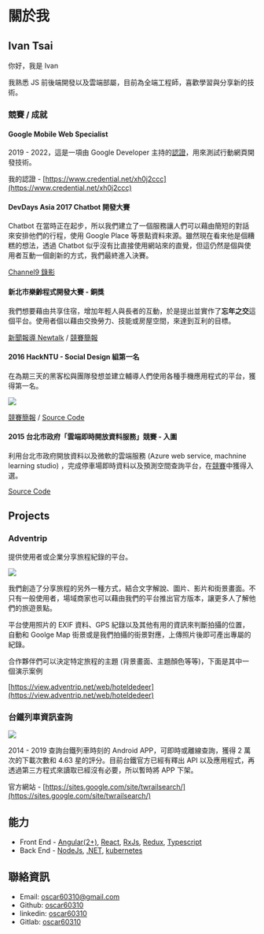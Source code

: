 # 關於我

## Ivan Tsai

你好，我是 Ivan

我熟悉 JS 前後端開發以及雲端部屬，目前為全端工程師，喜歡學習與分享新的技術。

### 競賽 / 成就

#### Google Mobile Web Specialist

2019 - 2022，這是一項由 Google Developer 主持的[認證](https://developers.google.com/training/certification/mobile-web-specialist/)，用來測試行動網頁開發技術。

我的認證 - [https://www.credential.net/xh0j2ccc](https://www.credential.net/xh0j2ccc)

#### DevDays Asia 2017 Chatbot 開發大賽

Chatbot 在當時正在起步，所以我們建立了一個服務讓人們可以藉由簡短的對話來安排他們的行程，使用 Google Place 等景點資料來源。雖然現在看來他是個糟糕的想法，透過 Chatbot 似乎沒有比直接使用網站來的直覺，但這仍然是個與使用者互動一個創新的方式，我們最終進入決賽。

[Channel9 錄影](https://channel9.msdn.com/Events/OpenSourceTW/DevDays-Asia-2017/AIContest2017)

#### 新北市樂齡程式開發大賽 - 銅獎

我們想要藉由共享住宿，增加年輕人與長者的互動，於是提出並實作了**忘年之交**這個平台。使用者個以藉由交換勞力、技能或房屋空間，來達到互利的目標。

[新聞報導 Newtalk](https://newtalk.tw/news/view/2017-10-21/101204) / [競賽簡報](https://www.dropbox.com/s/0d9vcmybgi8z6te/15_%E6%96%B0%E5%8C%97%E6%A8%82%E9%BD%A1%E5%A4%A7%E8%B3%BD_%E7%B0%A1%E5%A0%B1.pptx?dl=1)

#### 2016 HackNTU - Social Design 組第一名

在為期三天的⿊客松與團隊發想並建⽴輔導⼈們使⽤各種⼿機應⽤程式的平台，獲得第⼀名。

![](./hackntu.svg)

[競賽簡報](https://www.dropbox.com/s/p17akxr8eeqid05/13_%E5%8F%B0%E5%A4%A7%E9%BB%91%E5%85%8B%E6%9D%BE_%E7%B0%A1%E5%A0%B1.pptx?dl=1) / [Source Code](https://github.com/oscar60310/hackntu)

#### 2015 台北市政府「雲端即時開放資料服務」競賽 - 入圍

利用台北市政府開放資料以及微軟的雲端服務 (Azure web service, machnine learning studio) ，完成停車場即時資料以及預測空間查詢平台，在[競賽](https://news.microsoft.com/zh-tw/2015-11-16_%E8%87%BA%E5%8C%97%E5%B8%82%E6%94%BF%E5%BA%9C%E5%85%A8%E6%96%B0%E3%80%8C%E9%9B%B2%E7%AB%AF%E5%8D%B3%E6%99%82%E9%96%8B%E6%94%BE%E8%B3%87%E6%96%99%E6%9C%8D%E5%8B%99%E3%80)中獲得入選。

[Source Code](https://github.com/oscar60310/tpcar)

## Projects

### Adventrip

提供使用者或企業分享旅程紀錄的平台。

![](./adventrip.png)

我們創造了分享旅程的另外一種方式，結合文字解說、圖片、影片和街景畫面。不只有一般使用者，場域商家也可以藉由我們的平台推出官方版本，讓更多人了解他們的旅遊景點。

平台使用照片的 EXIF 資料、GPS 紀錄以及其他有用的資訊來判斷拍攝的位置，自動和 Goolge Map 街景或是我們拍攝的街景對應，上傳照片後即可產出專屬的紀錄。

合作夥伴們可以決定特定旅程的主題 (背景畫面、主題顏色等等)，下面是其中一個演示案例

[https://view.adventrip.net/web/hoteldedeer](https://view.adventrip.net/web/hoteldedeer)

### 台鐵列⾞資訊查詢

![](./train.svg)

2014 - 2019 查詢台鐵列⾞時刻的 Android APP，可即時或離線查詢，獲得 2 萬次的下載次數和 4.63 星的評分。目前台鐵官方已經有釋出 API 以及應用程式，再透過第三方程式來讀取已經沒有必要，所以暫時將 APP 下架。

官方網站 - [https://sites.google.com/site/twrailsearch/](https://sites.google.com/site/twrailsearch/)

## 能力

- Front End - [Angular(2+)](https://angular.io), [React](https://reactjs.org), [RxJs](https://rxjs-dev.firebaseapp.com/), [Redux](https://chentsulin.github.io/redux/index.html), [Typescript](https://typescriptlang.org/docs/home.html)
- Back End - [NodeJs](https://nodejs.org/en/), [.NET](https://docs.microsoft.com/en-us/dotnet/), [kubernetes](https://kubernetes.io/)

## 聯絡資訊

- Email: [oscar60310@gmail.com](mailto:oscar60310@gmail.com)
- Github: [oscar60310](https://github.com/oscar60310)
- linkedin: [oscar60310](https://www.linkedin.com/in/oscar60310/)
- Gitlab: [oscar60310](https://gitlab.com/oscar60310)
